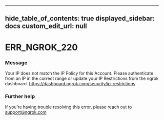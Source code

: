 
---
hide_table_of_contents: true
displayed_sidebar: docs
custom_edit_url: null
---


# ERR_NGROK_220

### Message
Your IP does not match the IP Policy for this Account.  Please authenticate from an IP in the correct range or update your IP Restrictions from the ngrok dashboard. https://dashboard.ngrok.com/security/ip-restrictions

### Further help
If you're having trouble resolving this error, please reach out to [support@ngrok.com](mailto:support@ngrok.com?subject=Help%20with%20ERR_NGROK_220)


<ErrorDetails error='err_ngrok_220' />

